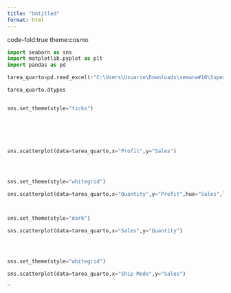 ```yaml
---
title: "Untitled"
format: html
---
```

code-fold:true
theme:cosmo


```python

import seaborn as sns
import matplotlib.pyplot as plt
import pandas as pd


```

```python


tarea_quarto=pd.read_excel(r"C:\Users\Usuario\Downloads\semana#10\Superstore.xlsx")

```

```python


tarea_quarto.dtypes


sns.set_theme(style="ticks")






sns.scatterplot(data=tarea_quarto,x="Profit",y="Sales")





```

```python

sns.set_theme(style="whitegrid")

sns.scatterplot(data=tarea_quarto,x="Quantity",y="Profit",hue="Sales",legend=False)




```

```python

sns.set_theme(style="dark")

sns.scatterplot(data=tarea_quarto,x="Sales",y="Quantity")





```
```python

sns.set_theme(style="whitegrid")

sns.scatterplot(data=tarea_quarto,x="Ship Mode",y="Sales")


```

``
